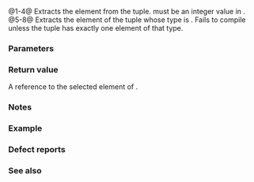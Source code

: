 {{cpp/title|get{{petty|(std::tuple)}}}}
{{cpp/utility/tuple/navbar}}
{{dcl begin}}
{{dcl header|tuple}}
{{dcla|num=1|anchor=no|since=c++11|constexpr=c++14|
template&lt; std::size_t I, class... Types &gt;
typename std::tuple_element&lt;I, std::tuple&lt;Types...&gt;&gt;::type&amp;
    get( std::tuple&lt;Types...&gt;&amp; t ) noexcept;
}}
{{dcla|num=2|anchor=no|since=c++11|constexpr=c++14|
template&lt; std::size_t I, class... Types &gt;
typename std::tuple_element&lt;I, std::tuple&lt;Types...&gt;&gt;::type&amp;&amp;
    get( std::tuple&lt;Types...&gt;&amp;&amp; t ) noexcept;
}}
{{dcla|num=3|anchor=no|since=c++11|constexpr=c++14|
template&lt; std::size_t I, class... Types &gt;
const typename std::tuple_element&lt;I, std::tuple&lt;Types...&gt;&gt;::type&amp;
    get( const std::tuple&lt;Types...&gt;&amp; t ) noexcept;
}}
{{dcla|num=4|since=c++11|constexpr=c++14|
template&lt; std::size_t I, class... Types &gt;
const typename std::tuple_element&lt;I, std::tuple&lt;Types...&gt;&gt;::type&amp;&amp;
    get( const std::tuple&lt;Types...&gt;&amp;&amp; t ) noexcept;
}}
{{dcla|num=5|since=c++14|
template&lt; class T, class... Types &gt;
constexpr T&amp; get( std::tuple&lt;Types...&gt;&amp; t ) noexcept;
}}
{{dcl|num=6|since=c++14|
template&lt; class T, class... Types &gt;
constexpr T&amp;&amp; get( std::tuple&lt;Types...&gt;&amp;&amp; t ) noexcept;
}}
{{dcl|num=7|since=c++14|
template&lt; class T, class... Types &gt;
constexpr const T&amp; get( const std::tuple&lt;Types...&gt;&amp; t ) noexcept;
}}
{{dcla|num=8|since=c++14|
template&lt; class T, class... Types &gt;
constexpr const T&amp;&amp; get( const std::tuple&lt;Types...&gt;&amp;&amp; t ) noexcept;
}}
{{dcl end}}

@1-4@ Extracts the {{c|I}}{{sup|th}} element from the tuple. {{c|I}} must be an integer value in {{range|0|sizeof...(Types)}}.
@5-8@ Extracts the element of the tuple {{c|t}} whose type is {{tt|T}}. Fails to compile unless the tuple has exactly one element of that type.

===Parameters===
{{par begin}}
{{par|t|tuple whose contents to extract}}
{{par end}}

===Return value===
A reference to the selected element of {{c|t}}.

===Notes===
{{feature test macro|__cpp_lib_tuples_by_type|Addressing tuples by type {{vl|5-8}}|value=201304L|std=C++14}}

===Example===
{{example
|code=
#include &lt;cassert&gt;
#include &lt;iostream&gt;
#include &lt;string&gt;
#include &lt;tuple&gt;

int main()
{
    auto x = std::make_tuple(1, "Foo", 3.14);
    
    // Index-based access
    std::cout &lt;&lt; "( " &lt;&lt; std::get&lt;0&gt;(x)
              &lt;&lt; ", " &lt;&lt; std::get&lt;1&gt;(x)
              &lt;&lt; ", " &lt;&lt; std::get&lt;2&gt;(x)
              &lt;&lt; " )\n";
    
    // Type-based access (since C++14)
    std::cout &lt;&lt; "( " &lt;&lt; std::get&lt;int&gt;(x)
              &lt;&lt; ", " &lt;&lt; std::get&lt;const char*&gt;(x)
              &lt;&lt; ", " &lt;&lt; std::get&lt;double&gt;(x)
              &lt;&lt; " )\n";

    const std::tuple&lt;int, const int, double, double&gt; y(1, 2, 6.9, 9.6);
    const int&amp; i1 = std::get&lt;int&gt;(y); // OK: not ambiguous
    assert(i1 == 1);
    const int&amp; i2 = std::get&lt;const int&gt;(y); // OK: not ambiguous
    assert(i2 == 2);
    // const double&amp; d = std::get&lt;double&gt;(y); // Error: ill-formed (ambiguous)

    // Note: std::tie and structured binding can be
    // used to unpack a tuple into individual objects.
}
|output=
( 1, Foo, 3.14 )
( 1, Foo, 3.14 )
}}

===Defect reports===
{{dr list begin}}
{{dr list item|dr=2485|wg=lwg|std=C++11 (by index)&lt;br&gt;C++14 (by type)|before=there are no overloads for {{c/core|const tuple&amp;&amp;}}|after=added these overloads ({{vl|4}} and {{vl|8}})}}
{{dr list end}}

===See also===
{{dsc begin}}
{{dsc inc|cpp/container/array/dsc get}}
{{dsc inc|cpp/utility/pair/dsc get}}
{{dsc inc|cpp/utility/variant/dsc get}}
{{dsc inc|cpp/ranges/subrange/dsc get}}
{{dsc inc|cpp/numeric/complex/dsc get}}
{{dsc inc|cpp/utility/tuple/dsc tie}}
{{dsc inc|cpp/language/dsc structured binding}}
{{dsc end}}

{{langlinks|de|es|fr|it|ja|pt|ru|zh}}
